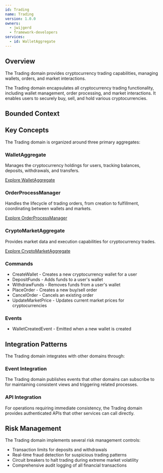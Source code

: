 ```yaml
---
id: Trading
name: Trading
version: 1.0.0
owners:
  - jwijgerd
  - framework-developers
services:
  - id: WalletAggregate
---
```





## Overview

<Admonition type="info">The Trading domain provides cryptocurrency trading capabilities, managing wallets, orders, and market interactions.</Admonition>

The Trading domain encapsulates all cryptocurrency trading functionality, including wallet management, order processing, and market interactions. It enables users to securely buy, sell, and hold various cryptocurrencies.

<Tiles>
    <Tile icon="UserGroupIcon" href="/docs/teams/framework-developers" title="Contact the team" description="Questions? Contact the domain owners" />
    <Tile icon="RectangleGroupIcon" href={`/visualiser/domains/${frontmatter.id}/${frontmatter.version}`} title={`${frontmatter.services.length} services are in this domain`} description="View the services and their interactions" />
    <Tile icon="BookOpenIcon" href="/domains/Trading/dictionary" title="Domain Dictionary" description="Review the ubiquitous language for this domain" />
</Tiles>

## Bounded Context

<NodeGraph />

## Key Concepts

The Trading domain is organized around three primary aggregates:

### WalletAggregate

Manages the cryptocurrency holdings for users, tracking balances, deposits, withdrawals, and transfers.

[Explore WalletAggregate](/services/WalletAggregate)

### OrderProcessManager

Handles the lifecycle of trading orders, from creation to fulfillment, coordinating between wallets and markets.

[Explore OrderProcessManager](/services/OrderProcessManager)

### CryptoMarketAggregate

Provides market data and execution capabilities for cryptocurrency trades.

[Explore CryptoMarketAggregate](/services/CryptoMarketAggregate)

### Commands

- CreateWallet - Creates a new cryptocurrency wallet for a user
- DepositFunds - Adds funds to a user's wallet
- WithdrawFunds - Removes funds from a user's wallet
- PlaceOrder - Creates a new buy/sell order
- CancelOrder - Cancels an existing order
- UpdateMarketPrice - Updates current market prices for cryptocurrencies

### Events

- WalletCreatedEvent - Emitted when a new wallet is created

## Integration Patterns

The Trading domain integrates with other domains through:

### Event Integration

The Trading domain publishes events that other domains can subscribe to for maintaining consistent views and triggering related processes.

### API Integration

For operations requiring immediate consistency, the Trading domain provides authenticated APIs that other services can call directly.

## Risk Management

The Trading domain implements several risk management controls:

- Transaction limits for deposits and withdrawals
- Real-time fraud detection for suspicious trading patterns
- Circuit breakers to halt trading during extreme market volatility
- Comprehensive audit logging of all financial transactions

<Footer />